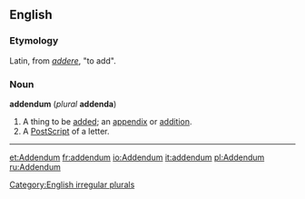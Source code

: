 ==English==
===Etymology===
Latin, from ''[[addere]]'', "to add".
===Noun===
'''addendum''' (''plural'' '''addenda''')
#A thing to be [[add]]ed; an [[appendix]] or [[addition]].
#A [[PostScript]] of a letter.
[[Category:English irregular plurals]]
----
{{webster}}

[[et:Addendum]]
[[fr:addendum]]
[[io:Addendum]]
[[it:addendum]]
[[pl:Addendum]]
[[ru:Addendum]]